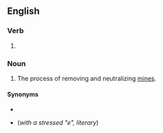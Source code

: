 ==English==

===Verb===
{{head|en|verb form}}

# {{present participle of|en|demine|nocat=1}}

===Noun===
{{en-noun|-}}

# The process of removing and neutralizing [[mines]].

====Synonyms====
* {{l|en|unmining}}
* {{l|en|aponarkothetisis}} (''with a stressed "e", literary'')